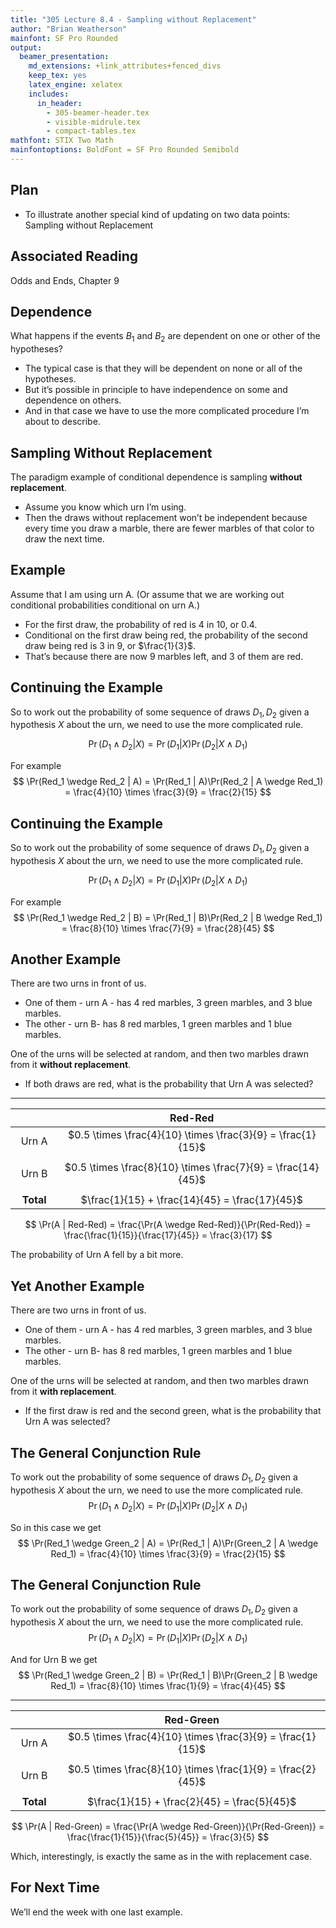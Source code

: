 ```yaml
---
title: "305 Lecture 8.4 - Sampling without Replacement"
author: "Brian Weatherson"
mainfont: SF Pro Rounded
output:
  beamer_presentation:
    md_extensions: +link_attributes+fenced_divs
    keep_tex: yes
    latex_engine: xelatex
    includes:
      in_header: 
        - 305-beamer-header.tex
        - visible-midrule.tex
        - compact-tables.tex
mathfont: STIX Two Math
mainfontoptions: BoldFont = SF Pro Rounded Semibold
---
```


## Plan

- To illustrate another special kind of updating on two data points: Sampling without Replacement

## Associated Reading

Odds and Ends, Chapter 9

## Dependence

What happens if the events $B_1$ and $B_2$ are dependent on one or other of the hypotheses?

- The typical case is that they will be dependent on none or all of the hypotheses.
- But it's possible in principle to have independence on some and dependence on others. 
- And in that case we have to use the more complicated procedure I'm about to describe.

## Sampling Without Replacement

The paradigm example of conditional dependence is sampling **without replacement**.

- Assume you know which urn I'm using.
- Then the draws without replacement won't be independent because every time you draw a marble, there are fewer marbles of that color to draw the next time.

## Example

Assume that I am using urn A. (Or assume that we are working out conditional probabilities conditional on urn A.)

- For the first draw, the probability of red is 4 in 10, or  0.4.
- Conditional on the first draw being red, the probability of the second draw being red is 3 in 9, or $\frac{1}{3}$.
- That's because there are now 9 marbles left, and 3 of them are red.

## Continuing the Example

So to work out the probability of some sequence of draws $D_1, D_2$ given a hypothesis $X$ about the urn, we need to use the more complicated rule.

$$
\Pr(D_1 \wedge D_2 | X) = \Pr(D_1 | X) \Pr(D_2 | X \wedge D_1)
$$

\pause
For example
$$
\Pr(Red_1 \wedge Red_2 | A) = \Pr(Red_1 | A)\Pr(Red_2 | A \wedge Red_1) = \frac{4}{10} \times \frac{3}{9} = \frac{2}{15}
$$

## Continuing the Example

So to work out the probability of some sequence of draws $D_1, D_2$ given a hypothesis $X$ about the urn, we need to use the more complicated rule.

$$
\Pr(D_1 \wedge D_2 | X) = \Pr(D_1 | X) \Pr(D_2 | X \wedge D_1)
$$

For example
$$
\Pr(Red_1 \wedge Red_2 | B) = \Pr(Red_1 | B)\Pr(Red_2 | B \wedge Red_1) = \frac{8}{10} \times \frac{7}{9} = \frac{28}{45}
$$

## Another Example

There are two urns in front of us.

- One of them - urn A - has 4 red marbles, 3 green marbles, and 3 blue marbles.
- The other - urn B- has 8 red marbles, 1 green marbles and 1 blue marbles. \pause

One of the urns will be selected at random, and then two marbles drawn from it **without replacement**.

- If both draws are red, what is the probability that Urn A was selected?

---

|           |        Red-Red                                               |
|:---------:|:------------------------------------------------------------:|
| Urn A     | $0.5 \times \frac{4}{10} \times \frac{3}{9} = \frac{1}{15}$  |
|           |                                                              |
| Urn B     | $0.5 \times \frac{8}{10} \times \frac{7}{9} = \frac{14}{45}$ |
|           |                                                              |
| **Total** | $\frac{1}{15} + \frac{14}{45} = \frac{17}{45}$               |

\pause
$$
\Pr(A | Red-Red) = \frac{\Pr(A \wedge Red-Red)}{\Pr(Red-Red)} = \frac{\frac{1}{15}}{\frac{17}{45}} = \frac{3}{17}
$$

\bigskip
The probability of Urn A fell by a bit more.

## Yet Another Example

There are two urns in front of us.

- One of them - urn A - has 4 red marbles, 3 green marbles, and 3 blue marbles.
- The other - urn B- has 8 red marbles, 1 green marbles and 1 blue marbles. \pause

One of the urns will be selected at random, and then two marbles drawn from it **with replacement**.

- If the first draw is red and the second green, what is the probability that Urn A was selected?

## The General Conjunction Rule

To work out the probability of some sequence of draws $D_1, D_2$ given a hypothesis $X$ about the urn, we need to use the more complicated rule.
$$
\Pr(D_1 \wedge D_2 | X) = \Pr(D_1 | X) \Pr(D_2 | X \wedge D_1)
$$

\pause
So in this case we get
$$
\Pr(Red_1 \wedge Green_2 | A) = \Pr(Red_1 | A)\Pr(Green_2 | A \wedge Red_1) = \frac{4}{10} \times \frac{3}{9} = \frac{2}{15}
$$

## The General Conjunction Rule

To work out the probability of some sequence of draws $D_1, D_2$ given a hypothesis $X$ about the urn, we need to use the more complicated rule.
$$
\Pr(D_1 \wedge D_2 | X) = \Pr(D_1 | X) \Pr(D_2 | X \wedge D_1)
$$

And for Urn B we get
$$
\Pr(Red_1 \wedge Green_2 | B) = \Pr(Red_1 | B)\Pr(Green_2 | B \wedge Red_1) = \frac{8}{10} \times \frac{1}{9} = \frac{4}{45}
$$

---

|           |        Red-Green                                             |
|:---------:|:------------------------------------------------------------:|
| Urn A     | $0.5 \times \frac{4}{10} \times \frac{3}{9} = \frac{1}{15}$  |
|           |                                                              |
| Urn B     | $0.5 \times \frac{8}{10} \times \frac{1}{9} = \frac{2}{45}$  |
|           |                                                              |
| **Total** | $\frac{1}{15} + \frac{2}{45} = \frac{5}{45}$                 |

\pause
$$
\Pr(A | Red-Green) = \frac{\Pr(A \wedge Red-Green)}{\Pr(Red-Green)} = \frac{\frac{1}{15}}{\frac{5}{45}} = \frac{3}{5}
$$

\bigskip
Which, interestingly, is exactly the same as in the with replacement case.

## For Next Time

We'll end the week with one last example.
